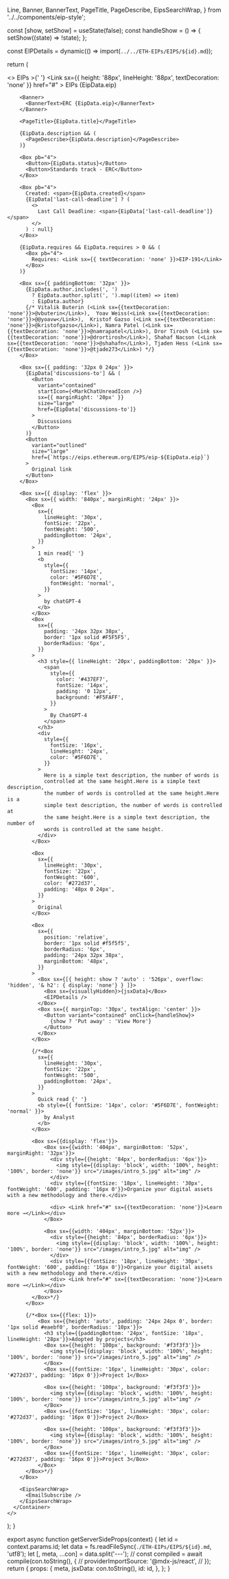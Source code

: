 
  Line,
  Banner,
  BannerText,
  PageTitle,
  PageDescribe,
  EipsSearchWrap,
} from '../../components/eip-style';


  const [show, setShow] = useState(false);
  const handleShow = () => {
    setShow((state) => !state);
  };

const EIPDetails = dynamic(() => import(`../../ETH-EIPs/EIPS/${id}.md`));

return (

<>
    <Line />
      <Container maxWidth="lg">
        <Box>
        EIPs &gt;{' '}
        <Link
        sx={{ height: '88px', lineHeight: '88px', textDecoration: 'none' }}
        href="#" >
        EIPs {EipData.eip}
        </Link>
        </Box>

        <Banner>
          <BannerText>ERC {EipData.eip}</BannerText>
        </Banner>

        <PageTitle>{EipData.title}</PageTitle>

        {EipData.description && (
          <PageDescribe>{EipData.description}</PageDescribe>
        )}

        <Box pb="4">
          <Button>{EipData.status}</Button>
          <Button>Standards track - ERC</Button>
        </Box>

        <Box pb="4">
          Created: <span>{EipData.created}</span>
          {EipData['last-call-deadline'] ? (
            <>
              Last Call Deadline: <span>{EipData['last-call-deadline']}</span>
            </>
          ) : null}
        </Box>

        {EipData.requires && EipData.requires > 0 && (
          <Box pb="4">
            Requires: <Link sx={{ textDecoration: 'none' }}>EIP-191</Link>
          </Box>
        )}

        <Box sx={{ paddingBottom: '32px' }}>
          {EipData.author.includes(', ')
            ? EipData.author.split(', ').map((item) => item)
            : EipData.author}
          {/* Vitalik Buterin (<Link sx={{textDecoration: 'none'}}>@vbuterin</Link>),  Yoav Weiss(<Link sx={{textDecoration: 'none'}}>@@yoavw</Link>),  Kristof Gazso (<Link sx={{textDecoration: 'none'}}>@kristofgazso</Link>), Namra Patel (<Link sx={{textDecoration: 'none'}}>@namrapatel</Link>), Dror Tirosh (<Link sx={{textDecoration: 'none'}}>@drortirosh</Link>), Shahaf Nacson (<Link sx={{textDecoration: 'none'}}>@shahafn</Link>), Tjaden Hess (<Link sx={{textDecoration: 'none'}}>@tjade273</Link>) */}
        </Box>

        <Box sx={{ padding: '32px 0 24px' }}>
          {EipData['discussions-to'] && (
            <Button
              variant="contained"
              startIcon={<MarkChatUnreadIcon />}
              sx={{ marginRight: '20px' }}
              size="large"
              href={EipData['discussions-to']}
            >
              Discussions
            </Button>
          )}
          <Button
            variant="outlined"
            size="large"
            href={`https://eips.ethereum.org/EIPS/eip-${EipData.eip}`}
          >
            Original link
          </Button>
        </Box>

        <Box sx={{ display: 'flex' }}>
          <Box sx={{ width: '840px', marginRight: '24px' }}>
            <Box
              sx={{
                lineHeight: '30px',
                fontSize: '22px',
                fontWeight: '500',
                paddingBottom: '24px',
              }}
            >
              1 min read{' '}
              <b
                style={{
                  fontSize: '14px',
                  color: '#5F6D7E',
                  fontWeight: 'normal',
                }}
              >
                by chatGPT-4
              </b>
            </Box>
            <Box
              sx={{
                padding: '24px 32px 38px',
                border: '1px solid #F5F5F5',
                borderRadius: '6px',
              }}
            >
              <h3 style={{ lineHeight: '20px', paddingBottom: '20px' }}>
                <span
                  style={{
                    color: '#437EF7',
                    fontSize: '14px',
                    padding: '0 12px',
                    background: '#F5FAFF',
                  }}
                >
                  By ChatGPT-4
                </span>
              </h3>
              <div
                style={{
                  fontSize: '16px',
                  lineHeight: '24px',
                  color: '#5F6D7E',
                }}
              >
                Here is a simple text description, the number of words is
                controlled at the same height.Here is a simple text description,
                the number of words is controlled at the same height.Here is a
                simple text description, the number of words is controlled at
                the same height.Here is a simple text description, the number of
                words is controlled at the same height.
              </div>
            </Box>

            <Box
              sx={{
                lineHeight: '30px',
                fontSize: '22px',
                fontWeight: '600',
                color: '#272d37',
                padding: '48px 0 24px',
              }}
            >
              Original
            </Box>

            <Box
              sx={{
                position: 'relative',
                border: '1px solid #f5f5f5',
                borderRadius: '6px',
                padding: '24px 32px 38px',
                marginBottom: '48px',
              }}
            >
              <Box sx={[{ height: show ? 'auto' : '526px', overflow: 'hidden', '& h2': { display: 'none'} } ]}>
                <Box sx={visuallyHidden}>{jsxData}</Box>
                <EIPDetails />
              </Box>
              <Box sx={{ marginTop: '30px', textAlign: 'center' }}>
                <Button variant="contained" onClick={handleShow}>
                  {show ? 'Put away' : 'View More'}
                </Button>
              </Box>
            </Box>

            {/*<Box
              sx={{
                lineHeight: '30px',
                fontSize: '22px',
                fontWeight: '500',
                paddingBottom: '24px',
              }}
            >
              Quick read {' '}
              <b style={{ fontSize: '14px', color: '#5F6D7E', fontWeight: 'normal' }}>
                by Analyst
              </b>
            </Box>

            <Box sx={{display: 'flex'}}>
                <Box sx={{width: '404px', marginBottom: '52px', marginRight: '32px'}}>
                  <div style={{height: '84px', borderRadius: '6px'}}>
                    <img style={{display: 'block', width: '100%', height: '100%', border: 'none'}} src="/images/intro_5.jpg" alt="img" />
                  </div>
                  <div style={{fontSize: '18px', lineHeight: '30px', fontWeight: '600', padding: '16px 0'}}>Organize your digital assets with a new methodology and there.</div>

                  <div> <Link href="#" sx={{textDecoration: 'none'}}>Learn more →</Link></div>
                </Box>

                <Box sx={{width: '404px', marginBottom: '52px'}}>
                  <div style={{height: '84px', borderRadius: '6px'}}>
                    <img style={{display: 'block', width: '100%', height: '100%', border: 'none'}} src="/images/intro_5.jpg" alt="img" />
                  </div>
                  <div style={{fontSize: '18px', lineHeight: '30px', fontWeight: '600', padding: '16px 0'}}>Organize your digital assets with a new methodology and there.</div>
                  <div> <Link href="#" sx={{textDecoration: 'none'}}>Learn more →</Link></div>
                </Box>
            </Box>*/}
          </Box>

          {/*<Box sx={{flex: 1}}>
              <Box sx={{height: 'auto', padding: '24px 24px 0', border: '1px solid #eaebf0', borderRadius: '10px'}}>
                <h3 style={{paddingBottom: '24px', fontSize: '18px', lineHeight: '28px'}}>Adopted by projects</h3>
                <Box sx={{height: '100px', background: '#f3f3f3'}}>
                  <img style={{display: 'block', width: '100%', height: '100%', border: 'none'}} src="/images/intro_5.jpg" alt="img" />
                </Box>
                <Box sx={{fontSize: '16px', lineHeight: '30px', color: '#272d37', padding: '16px 0'}}>Project 1</Box>

                <Box sx={{height: '100px', background: '#f3f3f3'}}>
                  <img style={{display: 'block', width: '100%', height: '100%', border: 'none'}} src="/images/intro_5.jpg" alt="img" />
                </Box>
                <Box sx={{fontSize: '16px', lineHeight: '30px', color: '#272d37', padding: '16px 0'}}>Project 2</Box>

                <Box sx={{height: '100px', background: '#f3f3f3'}}>
                  <img style={{display: 'block', width: '100%', height: '100%', border: 'none'}} src="/images/intro_5.jpg" alt="img" />
                </Box>
                <Box sx={{fontSize: '16px', lineHeight: '30px', color: '#272d37', padding: '16px 0'}}>Project 3</Box>
              </Box>
          </Box>*/}
        </Box>

        <EipsSearchWrap>
          <EmailSubscribe />
        </EipsSearchWrap>
      </Container>
    </>

);
}

export async function getServerSideProps(context) {
  let id = context.params.id;
  let data = fs.readFileSync(`./ETH-EIPs/EIPS/${id}.md`, 'utf8');
  let [, meta, ...con] = data.split('---');
  // const compiled = await compile(con.toString(), {
  //   providerImportSource: '@mdx-js/react',
  // });
  return {
    props: {
      meta,
      jsxData: con.toString(),
      id: id,
    },
  };
}
